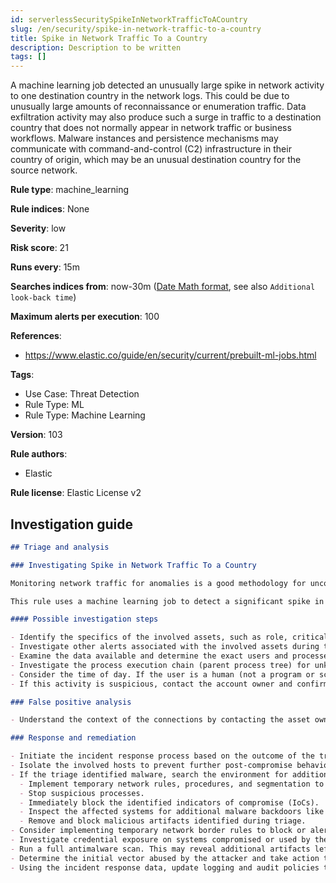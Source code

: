 ```yaml
---
id: serverlessSecuritySpikeInNetworkTrafficToACountry
slug: /en/security/spike-in-network-traffic-to-a-country
title: Spike in Network Traffic To a Country
description: Description to be written
tags: []
---
```


<div id="spike-in-network-traffic-to-a-country"></div>

A machine learning job detected an unusually large spike in network activity to one destination country in the network logs. This could be due to unusually large amounts of reconnaissance or enumeration traffic. Data exfiltration activity may also produce such a surge in traffic to a destination country that does not normally appear in network traffic or business workflows. Malware instances and persistence mechanisms may communicate with command-and-control (C2) infrastructure in their country of origin, which may be an unusual destination country for the source network.

**Rule type**: machine_learning

**Rule indices**: None

**Severity**: low

**Risk score**: 21

**Runs every**: 15m

**Searches indices from**: now-30m ([Date Math format](((ref))/common-options.html#date-math), see also <DocLink id="serverlessSecurityRulesUiCreate" section="set-the-rules-schedule">`Additional look-back time`</DocLink>)

**Maximum alerts per execution**: 100

**References**: 

* https://www.elastic.co/guide/en/security/current/prebuilt-ml-jobs.html

**Tags**: 

* Use Case: Threat Detection
* Rule Type: ML
* Rule Type: Machine Learning

**Version**: 103

**Rule authors**: 

* Elastic

**Rule license**: Elastic License v2

## Investigation guide

```markdown
## Triage and analysis

### Investigating Spike in Network Traffic To a Country

Monitoring network traffic for anomalies is a good methodology for uncovering various potentially suspicious activities. For example, data exfiltration or infected machines may communicate with a command-and-control (C2) server in another country your company doesn't have business with.

This rule uses a machine learning job to detect a significant spike in the network traffic to a country, which can indicate reconnaissance or enumeration activities, an infected machine being used as a bot in a DDoS attack, or potentially data exfiltration.

#### Possible investigation steps

- Identify the specifics of the involved assets, such as role, criticality, and associated users.
- Investigate other alerts associated with the involved assets during the past 48 hours.
- Examine the data available and determine the exact users and processes involved in those connections.
- Investigate the process execution chain (parent process tree) for unknown processes. Examine their executable files for prevalence, whether they are located in expected locations, and if they are signed with valid digital signatures.
- Consider the time of day. If the user is a human (not a program or script), did the activity occurs during working hours?
- If this activity is suspicious, contact the account owner and confirm whether they are aware of it.

### False positive analysis

- Understand the context of the connections by contacting the asset owners. If this activity is related to a new business process or newly implemented (approved) technology, consider adding exceptions — preferably with a combination of user and source conditions.

### Response and remediation

- Initiate the incident response process based on the outcome of the triage.
- Isolate the involved hosts to prevent further post-compromise behavior.
- If the triage identified malware, search the environment for additional compromised hosts.
  - Implement temporary network rules, procedures, and segmentation to contain the malware.
  - Stop suspicious processes.
  - Immediately block the identified indicators of compromise (IoCs).
  - Inspect the affected systems for additional malware backdoors like reverse shells, reverse proxies, or droppers that attackers could use to reinfect the system.
  - Remove and block malicious artifacts identified during triage.
- Consider implementing temporary network border rules to block or alert connections to the target country, if relevant.
- Investigate credential exposure on systems compromised or used by the attacker to ensure all compromised accounts are identified. Reset passwords for these accounts and other potentially compromised credentials, such as email, business systems, and web services.
- Run a full antimalware scan. This may reveal additional artifacts left in the system, persistence mechanisms, and malware components.
- Determine the initial vector abused by the attacker and take action to prevent reinfection through the same vector.
- Using the incident response data, update logging and audit policies to improve the mean time to detect (MTTD) and the mean time to respond (MTTR).

```
